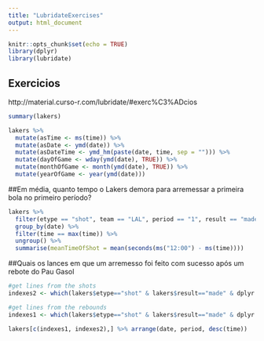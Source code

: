 ```yaml
---
title: "LubridateExercises"
output: html_document
---
```


```r
knitr::opts_chunk$set(echo = TRUE)
library(dplyr)
library(lubridate)
```

## Exercicios

http://material.curso-r.com/lubridate/#exerc%C3%ADcios

```r
summary(lakers)

lakers %>% 
  mutate(asTime <- ms(time)) %>% 
  mutate(asDate <- ymd(date)) %>% 
  mutate(asDateTime <- ymd_hm(paste(date, time, sep = ""))) %>% 
  mutate(dayOfGame <- wday(ymd(date), TRUE)) %>% 
  mutate(monthOfGame <- month(ymd(date), TRUE)) %>%
  mutate(yearOfGame <- year(ymd(date)))
```

##Em média, quanto tempo o Lakers demora para arremessar a primeira bola no primeiro período?

```r
lakers %>% 
  filter(etype == "shot", team == "LAL", period == "1", result == "made") %>% 
  group_by(date) %>% 
  filter(time == max(time)) %>% 
  ungroup() %>% 
  summarise(meanTimeOfShot = mean(seconds(ms("12:00") - ms(time))))

```

##Quais os lances em que um arremesso foi feito com sucesso após um rebote do Pau Gasol

```r
#get lines from the shots
indexes2 <- which(lakers$etype=="shot" & lakers$result=="made" & dplyr::lag(lakers$etype)=="rebound" & dplyr::lag(lakers$player)=="Pau Gasol")

#get lines from the rebounds
indexes1 <- which(lakers$etype=="shot" & lakers$result=="made" & dplyr::lag(lakers$etype)=="rebound" & dplyr::lag(lakers$player)=="Pau Gasol") - 1

lakers[c(indexes1, indexes2),] %>% arrange(date, period, desc(time))

```

